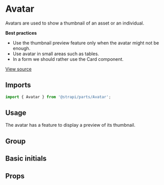 <!--- Avatar.stories.mdx --->


<Meta title="Design System/Atoms/Avatar" component={Avatar} />

# Avatar

Avatars are used to show a thumbnail of an asset or an individual.

**Best practices**

- Use the thumbnail preview feature only when the avatar might not be enough.
- Use avatar in small areas such as tables.
- In a form we should rather use the Card component.

[View source](https://github.com/strapi/parts/tree/develop/packages/strapi-parts/src/Avatar)

## Imports

```js
import { Avatar } from '@strapi/parts/Avatar';
```

## Usage

The avatar has a feature to display a preview of its thumbnail.

<Canvas>
  <Story name="base">
    <Box padding={11}>
      <Avatar src="https://avatars.githubusercontent.com/u/3874873?v=4" alt="marvin frachet" preview />
    </Box>
  </Story>
</Canvas>

## Group

<Canvas>
  <Story name="group">
    <Box padding={11}>
      <AvatarGroup>
        <Avatar src="https://avatars.githubusercontent.com/u/3874873?v=4" alt="marvin frachet" preview />
        <Avatar src="https://avatars.githubusercontent.com/u/3874873?v=4" alt="marvin frachet" preview />
        <Avatar src="https://avatars.githubusercontent.com/u/3874873?v=4" alt="marvin frachet" preview />
      </AvatarGroup>
    </Box>
  </Story>
</Canvas>

## Basic initials

<Canvas>
  <Story name="initials">
    <Box padding={11}>
      <Initials initials="MF" />
    </Box>
  </Story>
</Canvas>

## Props

<ArgsTable of={Avatar} />
